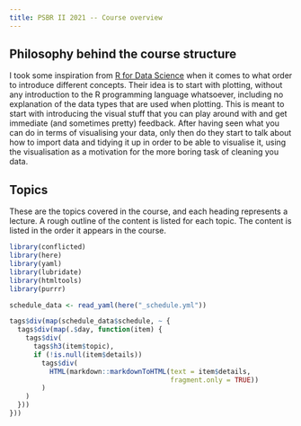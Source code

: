 ```yaml
---
title: PSBR II 2021 -- Course overview
---
```


## Philosophy behind the course structure

I took some inspiration from [R for Data Science][r4ds] when it comes to what order to introduce different concepts.
Their idea is to start with plotting, without any introduction to the R programming language whatsoever, including no explanation of the data types that are used when plotting.
This is meant to start with introducing the visual stuff that you can play around with and get immediate (and sometimes pretty) feedback.
After having seen what you can do in terms of visualising your data, only then do they start to talk about how to import data and tidying it up in order to be able to visualise it, using the visualisation as a motivation for the more boring task of cleaning you data.

[r4ds]: https://r4ds.had.co.nz

## Topics

These are the topics covered in the course, and each heading represents a lecture.
A rough outline of the content is listed for each topic.
The content is listed in the order it appears in the course.

```r
library(conflicted)
library(here)
library(yaml)
library(lubridate)
library(htmltools)
library(purrr)

schedule_data <- read_yaml(here("_schedule.yml"))

tags$div(map(schedule_data$schedule, ~ {
  tags$div(map(.$day, function(item) {
    tags$div(
      tags$h3(item$topic),
      if (!is.null(item$details))
        tags$div(
          HTML(markdown::markdownToHTML(text = item$details,
                                        fragment.only = TRUE))
        )
    )
  }))
}))
```


